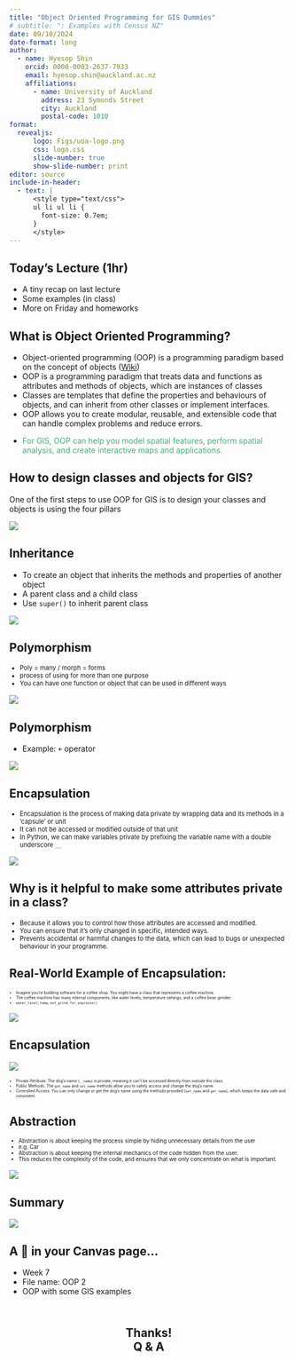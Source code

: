```yaml
---
title: "Object Oriented Programming for GIS Dummies"
# subtitle: ": Examples with Census NZ"
date: 09/10/2024
date-format: long
author:
  - name: Hyesop Shin
    orcid: 0000-0003-2637-7933
    email: hyesop.shin@auckland.ac.nz
    affiliations:
      - name: University of Auckland
        address: 23 Symonds Street
        city: Auckland
        postal-code: 1010
format: 
  revealjs:
      logo: Figs/uoa-logo.png
      css: logo.css
      slide-number: true
      show-slide-number: print
editor: source
include-in-header:
  - text: |
      <style type="text/css">
      ul li ul li {
        font-size: 0.7em;
      }
      </style>
---
```



## Today's Lecture (1hr)
* A tiny recap on last lecture
* Some examples (in class)
* More on Friday and homeworks



## What is Object Oriented Programming?
::: {.incremental}

* Object-oriented programming (OOP) is a programming paradigm based on the concept of objects ([Wiki](https://en.wikipedia.org/wiki/Object-oriented_programming))
* OOP is a programming paradigm that treats data and functions as attributes and methods of objects, which are instances of classes
* Classes are templates that define the properties and behaviours of objects, and can inherit from other classes or implement interfaces. 
* OOP allows you to create modular, reusable, and extensible code that can handle complex problems and reduce errors. 
* <p style="color:MediumSeaGreen;">For GIS, OOP can help you model spatial features, perform spatial analysis, and create interactive maps and applications.</p>


:::


## How to design classes and objects for GIS?
One of the first steps to use OOP for GIS is to design your classes and objects is using the four pillars



![](https://miro.medium.com/v2/resize:fit:1400/1*okWMvihm_bOETOFjHJ_NJw.png){fig-align="center"}


## Inheritance
* To create an object that inherits the methods and properties of another object
* A parent class and a child class
* Use `super()` to inherit parent class

![](Figs/inherit.png){fig-align="center"}


## Polymorphism
::: {style="font-size: 80%;"}
* Poly = many / morph = forms
* process of using for more than one purpose
* You can have one function or object that can be used in different ways

:::


![](https://miro.medium.com/v2/resize:fit:720/format:webp/1*N7cKjbtQzpU3jCx_00OYRg.png){fig-align="center"}


## Polymorphism
* Example: `+` operator

![](Figs/polymorphism.png){fig-align="center"}


## Encapsulation
::: {style="font-size: 80%;"}
* Encapsulation is the process of making data private by wrapping data and its methods in a ‘capsule’ or unit
* It can not be accessed or modified outside of that unit
* In Python, we can make variables private by prefixing the variable name with a double underscore `__`

:::



![](Figs/encapsulation.png){fig-align="center"}


## Why is it helpful to make some attributes private in a class?
::: {style="font-size: 80%;"}
* Because it allows you to control how those attributes are accessed and modified. 
* You can ensure that it's only changed in specific, intended ways. 
* Prevents accidental or harmful changes to the data, which can lead to bugs or unexpected behaviour in your programme.
:::


## Real-World Example of Encapsulation:
::: {style="font-size: 50%;"}
* Imagine you’re building software for a coffee shop. You might have a class that represents a coffee machine. 
* The coffee machine has many internal components, like water levels, temperature settings, and a coffee bean grinder.
* `water_level`, `temp`, `set_grind_for_espresso()`
:::

![](https://www.tasteofhome.com/wp-content/uploads/2020/02/Types-of-Coffee-Drinks_1200X1200.jpg){fig-align="center"}

## Encapsulation
![](Figs/encapsulation2.png){fig-align="center"}

::: {style="font-size: 50%;"}
* Private Attribute: The dog's name (`__name`) is private, meaning it can't be accessed directly from outside the class.
* Public Methods: The `get_name` and `set_name` methods allow you to safely access and change the dog's name.
* Controlled Access: You can only change or get the dog's name using the methods provided (`set_name` and `get_name`), which keeps the data safe and consistent.
:::


## Abstraction
::: {style="font-size: 70%;"}
* Abstraction is about keeping the process simple by hiding unnecessary details from the user
* e.g. Car
* Abstraction is about keeping the internal mechanics of the code hidden from the user. 
* This reduces the complexity of the code, and ensures that we only concentrate on what is important.
:::

![](Figs/abstraction.png){fig-align="center"}

<!-- ## Abstraction -->
<!-- * **Key Takeaway**: Abstraction enforces a contract. Every car must have a model, but the specifics are determined by each subclass. -->
<!-- * **Abstract Class (Car)**: Sets a standard that every car subclass must have a car_model method. -->
<!-- * **Purpose of Abstract Class**: Ensures the focus is on WHAT should be implemented, not HOW. -->
<!-- * **Subclasses (Tesla and BMW)**: Implement the car_model method, defining HOW it should work for each specific car. -->


## Summary

![](https://miro.medium.com/v2/resize:fit:720/format:webp/1*pKlZddECirQAm2bZiOrU1A.png)

<!-- https://medium.com/@kalanamalshan98/oop-concepts-mastering-basics-with-real-life-examples-for-easy-understanding-part-1-da5b8fc21036 -->


## A 🎁 in your Canvas page...
* Week 7
* File name: OOP 2
* OOP with some GIS examples



## <br> Thanks! <br> Q & A {style="text-align: center;"}
